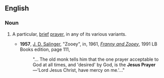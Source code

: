 ==English==
{{wikipedia}}

===Noun===
{{en-noun|-}}
# {{lb|en|Christianity}} A particular, [[brief]] [[prayer]], in any of its various variants.
#* '''1957''', [[w:J. D. Salinger|J. D. Salinger]], "Zooey", in, 1961, ''[[w:Franny and Zooey|Franny and Zooey]]'', 1991 LB Books edition, page 111,
#*: "... The old monk tells him that the one prayer acceptable to God at all times, and 'desired' by God, is the '''Jesus Prayer'''—'Lord Jesus Christ, have mercy on me.'..."